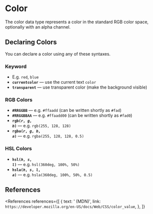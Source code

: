
# Color

The color data type represents a color in the standard RGB color space, optionally with an alpha channel.

## Declaring Colors

You can declare a color using any of these syntaxes.

### Keyword

- E.g. `red`, `blue`
- **<code>currentcolor</code>** &mdash; use the current text `color`
- **<code>transparent</code>** &mdash; use transparent color (make the background visible)

### RGB Colors

- **<code>#RRGGBB</code>** &mdash; e.g. `#ffaadd` (can be written shortly as `#fad`)
- **<code>#RRGGBBAA</code>** &mdash; e.g. `#ffaadd00` (can be written shortly as `#fad0`)
- **<code>rgb(<var>r</var>, <var>g</var>, <var>b</var>)</code>** &mdash; e.g. `rgb(255, 128, 128)`
- **<code>rgba(<var>r</var>, <var>g</var>, <var>b</var>, <var>a</var>)</code>** &mdash; e.g. `rgba(255, 128, 128, 0.5)`

### HSL Colors

- **<code>hsl(<var>h</var>, <var>s</var>, <var>l</var>)</code>** &mdash; e.g. `hsl(360deg, 100%, 50%)`
- **<code>hsla(<var>h</var>, <var>s</var>, <var>l</var>, <var>a</var>)</code>** &mdash; e.g. `hsla(360deg, 100%, 50%, 0.5)`

## References

<References
  references={[
    {
      text: '<color> (MDN)',
      link: `https://developer.mozilla.org/en-US/docs/Web/CSS/color_value`,
    },
  ]}
></References>
